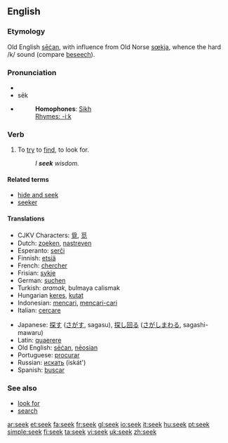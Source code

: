 ==English==
===Etymology===
Old English [[secan|sēċan]], with influence from Old Norse [[sœkja]], whence the hard /k/ sound (compare [[beseech]]).

=== Pronunciation ===
*{{IPA|/si:k/}}
*sēk
*{{audio|en-us-seek.ogg|Audio (US)}}
*:'''Homophones''': [[Sikh]]
*:[[Rhymes:English:-iːk|Rhymes: -iːk]]

=== Verb ===
{{irregverb|'''to seek'''|'''[[seeks]]'''|'''[[sought]]'''|'''[[sought]]'''|'''[[seeking]]'''}}

# To [[try]] to [[find]], to look for.
#:''I '''seek''' wisdom.''

====Related terms====
*[[hide and seek]]
*[[seeker]]

==== Translations ====
{{top}}
*CJKV Characters: [[覓]], [[觅]]
*Dutch: [[zoeken]], [[nastreven]]
*Esperanto: [[serĉi]]
*Finnish: [[etsiä]]
*French: [[chercher]]
*Frisian: [[sykje]]
*German: [[suchen]]
*Turkish: ''aramak'', bulmaya calismak
*Hungarian [[keres]], [[kutat]]
*Indonesian: [[cari|mencari]], [[cari|mencari-cari]]
*Italian: [[cercare]]
{{mid}}
*Japanese: [[探す]] ([[さがす]], sagasu), [[探し回る]] ([[さがしまわる]], sagashi-mawaru)
*Latin: [[quaerere]]
*Old English: [[secan|sēċan]], [[neosian|nēosian]]
*Portuguese: [[procurar]]
*Russian: [[искать]] (iskát')
*Spanish: [[buscar]]
{{bottom}}

===See also===
*[[look for]]
*[[search]]

[[ar:seek]]
[[et:seek]]
[[fa:seek]]
[[fr:seek]]
[[gl:seek]]
[[io:seek]]
[[it:seek]]
[[hu:seek]]
[[pt:seek]]
[[simple:seek]]
[[fi:seek]]
[[ta:seek]]
[[vi:seek]]
[[uk:seek]]
[[zh:seek]]